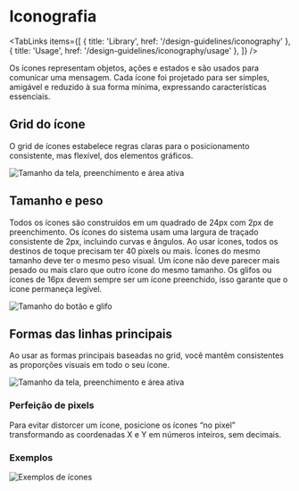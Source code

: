 
# Iconografia

<TabLinks
  items={[
    { title: 'Library', href: '/design-guidelines/iconography' },
    { title: 'Usage', href: '/design-guidelines/iconography/usage' },
  ]}
/>

Os ícones representam objetos, ações e estados e são usados ​​para comunicar uma mensagem. Cada ícone foi projetado para
ser simples, amigável e reduzido à sua forma mínima, expressando características essenciais.

## Grid do ícone

O grid de ícones estabelece regras claras para o posicionamento consistente, mas flexível, dos elementos gráficos.

![Tamanho da tela, preenchimento e área ativa](/image/icn-canvas.png)

## Tamanho e peso

Todos os ícones são construídos em um quadrado de 24px com 2px de preenchimento. Os ícones do sistema usam uma largura de traçado consistente de 2px,
incluindo curvas e ângulos. Ao usar ícones, todos os destinos de toque precisam ter 40 pixels ou mais. Ícones do mesmo
tamanho deve ter o mesmo peso visual. Um ícone não deve parecer mais pesado ou mais claro que outro ícone do
mesmo tamanho. Os glifos ou ícones de 16px devem sempre ser um ícone preenchido, isso garante que o ícone permaneça legível.

![Tamanho do botão e glifo](/image/icn-size.png)

## Formas das linhas principais

Ao usar as formas principais baseadas no grid, você mantêm consistentes as proporções visuais em todo o seu ícone.

![Tamanho da tela, preenchimento e área ativa](/image/icn-keyline.png)

### Perfeição de pixels

Para evitar distorcer um ícone, posicione os ícones “no pixel” transformando as coordenadas X e Y em números inteiros,
sem decimais.

### Exemplos

![Exemplos de ícones](/image/icn-pixel.png)
